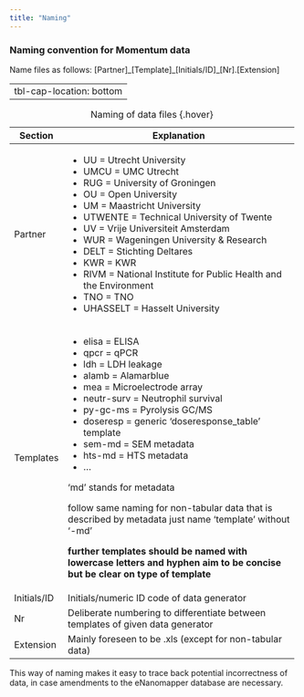 ```yaml
---
title: "Naming"
---
```



### Naming convention for Momentum data

Name files as follows:
[Partner]\_[Template]\_[Initials/ID]\_[Nr].[Extension]

---
tbl-cap-location: bottom
---

+-------------+-----------------------------------------------------------------------+
| Section     | Explanation                                                           |
+=============+===========+===========================================================+
| Partner     |  - UU = Utrecht University                                            |
|             |  - UMCU = UMC Utrecht                                                 |
|             |  - RUG = University of Groningen                                      |
|             |  - OU = Open University                                               |
|             |  - UM = Maastricht University                                         |
|             |  - UTWENTE = Technical University of Twente                           |
|             |  - UV = Vrije Universiteit Amsterdam                                  |
|             |  - WUR = Wageningen University & Research                             |
|             |  - DELT = Stichting Deltares                                          |
|             |  - KWR = KWR                                                          |
|             |  - RIVM = National Institute for Public Health and the Environment    |
|             |  - TNO = TNO                                                          |
|             |  - UHASSELT = Hasselt University                                      |
+-------------+-----------------------------------------------------------------------+
| Templates   |  - elisa = ELISA                                                      |
|             |  - qpcr = qPCR                                                        |
|             |  - ldh = LDH leakage                                                  |
|             |  - alamb = Alamarblue                                                 |
|             |  - mea = Microelectrode array                                         |
|             |  - neutr-surv = Neutrophil survival                                   |
|             |  - py-gc-ms = Pyrolysis GC/MS                                         |
|             |  - doseresp = generic ‘doseresponse_table’ template                   |
|             |  - sem-md = SEM metadata                                              |
|             |  - hts-md = HTS metadata                                              |
|             |  - ...                                                                |
|             |                                                                       |
|             | ‘md’ stands for metadata                                              |
|             |                                                                       |
|             | follow same naming for non-tabular data that is described by metadata |
|             | just name 'template' without '-md'                                    |
|             |                                                                       |
|             | **further templates should be named with lowercase letters and hyphen |
|             | aim to be concise but be clear on type of template**                  |
+-------------+-----------------------------------------------------------------------+
| Initials/ID | Initials/numeric ID code of data generator                            |
+-------------+-----------------------------------------------------------------------+
| Nr          | Deliberate numbering to differentiate between templates of given      |
|             | data generator                                                        |
+-------------+-----------------------------------------------------------------------+
| Extension   | Mainly foreseen to be .xls (except for non-tabular data)              |
+-------------+-----------------------------------------------------------------------+

: Naming of data files {.hover}


::: {.callout-note icon="false" appearence='simple'}
This way of naming makes it easy to trace back potential incorrectness of data, in case amendments to the eNanomapper database are necessary.
:::
